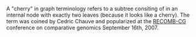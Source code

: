 <!-- Please do not remove or change this AfD message until the issue is settled -->
{{AfDM|page=Cherry (graphs)|date=2007 September 17|substed=yes}}
<!-- End of AfD message, feel free to edit beyond this point -->


{{this|graphs|Cherry (disambiguation)}}

A "cherry" in graph terminology refers to a subtree consiting of in an internal node with exactly two leaves (because it looks like a cherry). The term was coined by Cedric Chauve and popularized at the [[RECOMB-CG]] conference on comparative genomics September 16th, 2007.